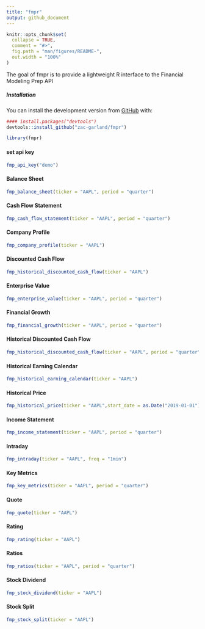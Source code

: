 ```yaml
---
title: "fmpr"
output: github_document
---
```


<!-- README.md is generated from README.Rmd. Please edit that file -->

```r
knitr::opts_chunk$set(
  collapse = TRUE,
  comment = "#>",
  fig.path = "man/figures/README-",
  out.width = "100%"
)
```


The goal of fmpr is to provide a lightweight R interface to the Financial Modeling Prep API

##### Installation

You can install the development version from [GitHub](https://github.com/) with:

```r
#### install.packages("devtools")
devtools::install_github("zac-garland/fmpr")
```


```r
library(fmpr)
```


#### set api key

```r
fmp_api_key("demo")
```

#### Balance Sheet


```r
fmp_balance_sheet(ticker = "AAPL", period = "quarter")  
```

#### Cash Flow Statement


```r
fmp_cash_flow_statement(ticker = "AAPL", period = "quarter")  
```


#### Company Profile

```r
fmp_company_profile(ticker = "AAPL")  
```

#### Discounted Cash Flow

```r
fmp_historical_discounted_cash_flow(ticker = "AAPL")  
```



#### Enterprise Value
```r
fmp_enterprise_value(ticker = "AAPL", period = "quarter")  
```


#### Financial Growth
```r
fmp_financial_growth(ticker = "AAPL", period = "quarter")  
```

#### Historical Discounted Cash Flow

```r
fmp_historical_discounted_cash_flow(ticker = "AAPL", period = "quarter")  
```

#### Historical Earning Calendar

```r
fmp_historical_earning_calendar(ticker = "AAPL")  
```

#### Historical Price

```r
fmp_historical_price(ticker = "AAPL",start_date = as.Date("2019-01-01"))  
```

#### Income Statement

```r
fmp_income_statement(ticker = "AAPL", period = "quarter")  
```

#### Intraday

```r
fmp_intraday(ticker = "AAPL", freq = "1min")  
```

#### Key Metrics

```r
fmp_key_metrics(ticker = "AAPL", period = "quarter")  
```

#### Quote

```r
fmp_quote(ticker = "AAPL")  
```


#### Rating

```r
fmp_rating(ticker = "AAPL")  
```

#### Ratios

```r
fmp_ratios(ticker = "AAPL", period = "quarter")  
```

#### Stock Dividend

```r
fmp_stock_dividend(ticker = "AAPL")  
```

#### Stock Split

```r
fmp_stock_split(ticker = "AAPL")  
```







